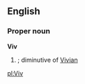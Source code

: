 ==English==

===Proper noun===
'''Viv'''

# {{given name|female}}; diminutive of [[Vivian]]

[[pl:Viv]]